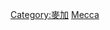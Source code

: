 {{noteTA
|G1=國家
}}
{{Commonscat|Buildings in Mecca}}

[[Category:麥加|Category:麥加]]
[[Category:沙烏地阿拉伯各城市建築物|Mecca]]